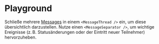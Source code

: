 # Playground

Schließe mehrere [Messages](/03-components/chat/message/overview) in einem
`<MessageThread />` ein, um diese übersichtlich darzustellen. Nutze einen
`<MessageSeparator />`, um wichtige Ereignisse (z. B. Statusänderungen oder der
Eintritt neuer Teilnehmer) hervorzuheben.

<LiveCodeEditor />
